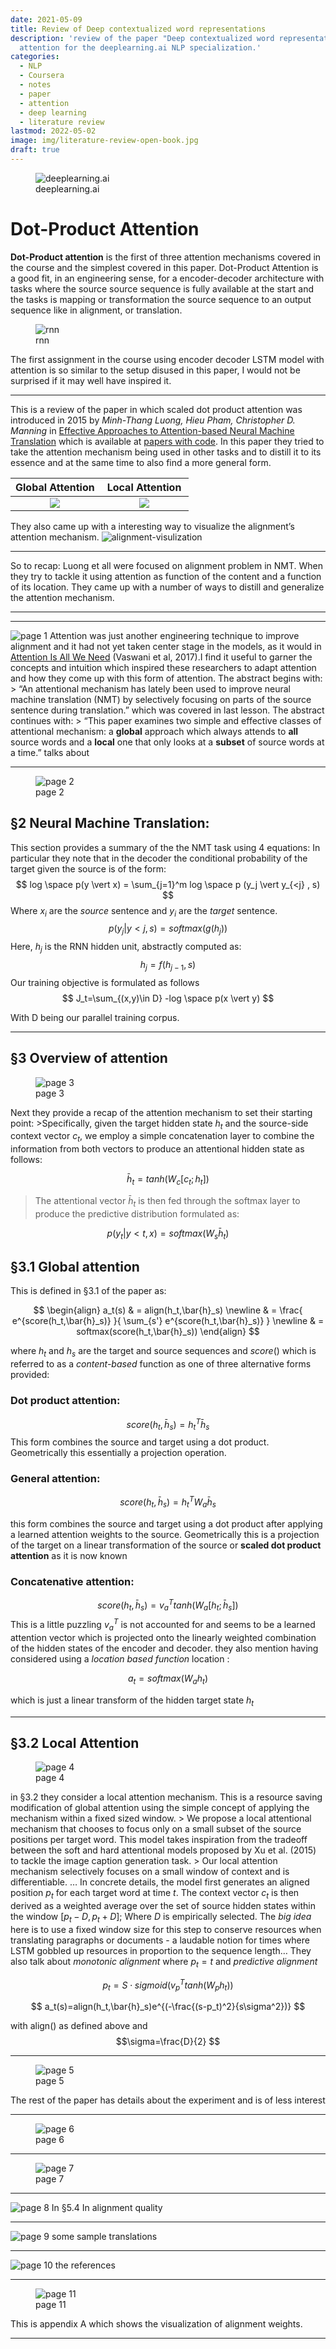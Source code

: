 ```yaml
---
date: 2021-05-09
title: Review of Deep contextualized word representations
description: 'review of the paper "Deep contextualized word representations" on dot product
  attention for the deeplearning.ai NLP specialization.'
categories:
  - NLP 
  - Coursera 
  - notes 
  - paper
  - attention
  - deep learning
  - literature review
lastmod: 2022-05-02
image: img/literature-review-open-book.jpg
draft: true
---
```


![deeplearning.ai](img/logo_deeplearning_ai.png)


# Dot-Product Attention

**Dot-Product attention** is the first of three attention mechanisms covered in the course and the simplest covered in this paper. Dot-Product Attention is a good fit, in an engineering sense, for a encoder-decoder architecture with tasks where the source source sequence is fully available at the start and the tasks is mapping or transformation the source sequence to an output sequence like in alignment, or translation. 

![rnn](img/paper-eata-01-nmt.png)

The first assignment in the course using encoder decoder LSTM model with attention is so  similar to the setup disused in this paper, I would not be surprised if it may well have inspired it. 
<hr>

This is a review of the paper in which scaled dot product attention was introduced in 2015 by *Minh-Thang Luong, Hieu Pham, Christopher D. Manning* in [Effective Approaches to Attention-based Neural Machine Translation](https://arxiv.org/pdf/1508.04025v5.pdf) which is available at [papers with code](https://paperswithcode.com/paper/effective-approaches-to-attention-based). In this paper they tried to take the attention mechanism being used in other tasks and to distill it to its essence and at the same time to also find a more general form.

<center>
|Global Attention|Local Attention|
|:---:|:---:|
|![](img/paper-eata-02-attention-global.png)|![](img/paper-eata-03-attention-local.png)|
</center>


They also came up with a interesting way to visualize the alignment's attention mechanism.
![alignment-visulization](img/c4w2-22-alignment-visulization.png)
<hr>

So to recap: Luong et all were focused on alignment problem in NMT. When they try to tackle it using attention as function of the content and a function of its location. They came up with a number of ways to distill and generalize the attention mechanism. 

<hr>

<!--more-->
<hr>

![page 1](img/dcwr-page-001.png)
Attention was just another engineering technique to improve alignment and it had not yet taken center stage in the models, as it would in [Attention Is All We Need](img/https://arxiv.org/abs/1706.03762) (Vaswani et al, 2017).I find it useful to garner the concepts and intuition which inspired these researchers to adapt attention and how they come up with this form of attention.
The abstract begins with:
>  "An attentional mechanism has lately been used to improve neural machine translation (NMT) by selectively focusing on parts of the source sentence during translation."
which was covered in last lesson. The abstract continues with:
> "This paper examines two simple and effective classes of attentional mechanism: a **global** approach which always attends to **all** source words and a **local** one that only looks at a **subset** of source words at a time."
talks about 

<hr>

![page 2](img/dcwr-page-002.png)

## §2 Neural Machine Translation:
This section provides a summary of the the NMT task using 4 equations:
In particular they note that in the decoder the conditional probability of the target given the source is of the form:
$$ log \space p(y \vert x) = \sum_{j=1}^m log \space p (y_j \vert y_{<j} , s) $$
Where $x_i$ are the *source* sentence and $y_i$ are the *target* sentence.
$$ p (y_j \vert y{<j} , s) = softmax (g(h_j)) $$
Here, $h_j$ is the RNN hidden unit, abstractly computed as:
$$ h_j = f(h_{j-1},s) $$
Our training objective is formulated as follows
$$ 
J_t=\sum_{(x,y)\in D} -log \space p(x \vert y)
$$

With D being our parallel training corpus.

<hr>

##  §3 Overview of attention

![page 3](img/./page-003.png)

Next they provide a recap of the attention mechanism to set their starting point:
>Specifically, given the target hidden state $h_t$ and the source-side context vector $c_t$, we employ a simple concatenation layer to combine the information from both vectors to produce an attentional hidden state as follows: 

$$ 
\bar{h}_t = tanh(W_c[c_t;h_t])
 $$

> The attentional vector $\bar{h}_t$ is then fed through the softmax layer to produce the predictive distribution formulated as: 

$$
p(y_t|y{<t}, x) = softmax(W_s\bar{h}_t)
$$

##  §3.1 Global attention

This is defined in §3.1 of the paper as:

$$
\begin{align}
   a_t(s) & = align(h_t,\bar{h}_s)  \newline 
   & = \frac{ e^{score(h_t,\bar{h}_s)} }{ \sum_{s'} e^{score(h_t,\bar{h}_s)} } \newline
   & = softmax(score(h_t,\bar{h}_s)) 
\end{align}
$$

where $h_t$ and $h_s$ are the target and source sequences and $score()$ which is referred to as a *content-based* function as one of three alternative forms provided:

### Dot product attention:

$$ 
score(h_t,\bar{h}_s)=h_t^T\bar{h}_s 
$$
This form combines the source and target using a dot product. Geometrically this essentially a projection operation.

### General attention:

$$ 
score(h_t,\bar{h}_s)=h_t^TW_a\bar{h}_s 
$$

this form combines the source and target using a dot product after applying a learned attention weights to the source. Geometrically this is a projection of the target on a linear transformation of the source or **scaled dot product attention** as it is now known

### Concatenative attention:

$$ score(h_t,\bar{h}_s)=v_a^T tanh(W_a [h_t;\bar{h}_s]) $$ 
This is a little puzzling $v_a^T$ is not accounted for and seems to be a learned attention vector which is projected onto the linearly weighted
 combination of the hidden states of the encoder and decoder. 
they also mention having considered using a *location based function*
location : 

$$ a_t = softmax(W_a h_t) $$ 

which is just a linear transform of the hidden target state $h_t$ 
<hr>

## §3.2 Local Attention

![page 4](img/dcwr-page-004.png)

in §3.2 they consider a local attention mechanism. This is a resource saving modification of global attention using the simple concept of applying the mechanism within a fixed sized  window.
> We propose a local attentional mechanism that chooses to focus only on a small subset of the source positions per target word. This model takes inspiration from the tradeoff between the soft and hard attentional models proposed by Xu et al. (2015) to tackle the image caption generation task.
> Our local attention mechanism selectively focuses on a small window of context and is differentiable. ... In concrete details, the model first generates an aligned position $p_t$ for each target word at time $t$. The context vector $c_t$
is then derived as a weighted average over the set of source hidden states within the window $[p_t−D, p_t+D]$; Where $D$ is empirically selected.
The *big idea* here is to use a fixed window size for this step to conserve resources when translating paragraphs or documents - a laudable notion for times where LSTM gobbled up resources in proportion to the sequence length...
They also talk about *monotonic alignment* where $p_t=t$ and *predictive alignment*

$$
p_t=S\cdot sigmoid(v_p^Ttanh(W_ph_t))
 $$

$$
a_t(s)=align(h_t,\bar{h}_s)e^{(-\frac{(s-p_t)^2}{s\sigma^2})}
 $$

with align() as defined above and $$\sigma=\frac{D}{2}
$$

<hr>

![page 5](img/dcwr-page-005.png)

The rest of the paper has details about the experiment and is of less interest 
<hr>

![page 6](img/dcwr-page-006.png)

<hr>

![page 7](img/dcwr-page-007.png)

<hr>

![page 8](img/dcwr-page-008.png)
In §5.4 In alignment quality

<hr>

![page 9](img/dcwr-page-009.png)
some sample translations

<hr>

![page 10](img/dcwr-page-010.png)
the references

<hr>

![page 11](img/dcwr-page-011.png)

This is appendix A which shows the visualization of alignment weights.
<hr>
